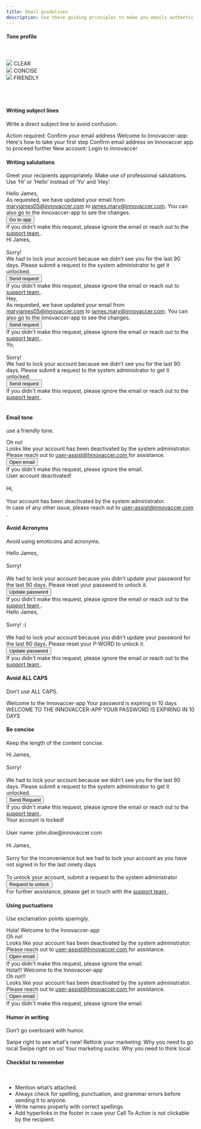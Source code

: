 ```yaml
---
title: Email guidelines
description: Use these guiding principles to make you emails authentic, relevant and focused.
---
```


#### Tone profile
<br/>
<br/>

<Row className="justify-content-around">
    <div class="bitmap-container">
        <img src="/images/clear.png"/>
        <Subheading className="mt-5" appearance="subtle">CLEAR</Subheading>
    </div>
    <div class="bitmap-container">
        <img src="/images/concise.png"/>
        <Subheading className="mt-5" appearance="subtle">CONCISE</Subheading>
    </div>
    <div class="bitmap-container">
        <img src="/images/friendly.png"/>
        <Subheading className="mt-5" appearance="subtle">FRIENDLY</Subheading>
    </div>
</Row>
<br />
<br />
<br />

#### Writing subject lines

Write a direct subject line to avoid confusion.

<Rules>
  <DOs>
    <InlineMessage>
      <IconWrapper>
        Action required: Confirm your email address
      </IconWrapper>
    </InlineMessage>
    <InlineMessage>
      <IconWrapper>
        Welcome to Innovaccer-app: Here's how to take your
        first step
      </IconWrapper>
    </InlineMessage>
  </DOs>
  <DONTs>
    <InlineMessage>
      <IconWrapper iconType='error'>
        Confirm email address on Innovaccer app to proceed
        further
      </IconWrapper>
    </InlineMessage>
    <InlineMessage>
      <IconWrapper iconType='error'>
        New account: Login to Innovaccer
      </IconWrapper>
    </InlineMessage>
  </DONTs>
</Rules>
<br />

#### Writing salutations

Greet your recipients appropriately. Make use of professional salutations. Use ‘Hi’ or ‘Hello’ instead of ‘Yo’ and ‘Hey’.

<Rules>
  <DOs>
    <InlineMessage>
      <IconWrapper>
        Hello James,
      </IconWrapper>
      <br/>
      <div class='ml-7'>
        As requested, we have updated your
        email from <u>maryjames05@innovaccer.com</u> to <u>james.mary@innovaccer.com</u>. You can also go to the
        innovaccer-app to see the changes.
      </div>
    </InlineMessage>
    <div class='ml-7'>
      <Button>Go to app</Button>
      <br />
      If you didn't make this request, please ignore the
      email or reach out to the <u> support team </u> .
    </div>
    <InlineMessage>
      <IconWrapper>
        Hi James,
        <br/>
        <br/>
        Sorry!
        <br/>
        We had to lock your account because
        we didn’t see you for the last 90 days. Please
        submit a request to the system administrator to get
        it unlocked.
      </IconWrapper>
    </InlineMessage>
    <div class='ml-7 pb-6'>
      <Button>Send request</Button>
      <br />
      If you didn't make this request, please ignore the
      email or reach out to  <u> support team </u>.
    </div>
  </DOs>
  <DONTs>
    <InlineMessage>
      <IconWrapper iconType='error'>
        Hey,
      </IconWrapper>
      <br/>
      <div class='ml-7'>
        As requested, we have updated your email
        from <u>maryjames05@innovaccer.com</u> to <u>james.mary@innovaccer.com</u>. You can also go to the
        innovaccer-app to see the changes.
      </div>  
    </InlineMessage>
    <div class='ml-7'>
      <Button>Send request</Button>
      <br />
      If you didn't make this request, please ignore the
      email or reach out to the <u> support team </u>.
    </div>
    <InlineMessage>
      <IconWrapper iconType='error'>
        Yo,
        <br/>
        <br/>
        Sorry!
        <br/>
        We had to lock your account because we
        didn’t see you for the last 90 days. Please submit a
        request to the system administrator to get it
        unlocked.
      </IconWrapper>
    </InlineMessage>
    <div class='ml-7 pb-6'>
      <Button>Send request</Button>
      <br />
      If you didn't make this request, please ignore the
      email or reach out to the <u> support team </u>.
    </div>
  </DONTs>
</Rules>
<br />

#### Email tone

use a friendly tone.

<Rules>
  <DOs>
    <InlineMessage>
      <IconWrapper>
        Oh no! 
      </IconWrapper>
      <br/>
      <div class='ml-7'>
        Looks like your account has been deactivated by the system administrator. Please reach out to <u> user-assist@Innovaccer.com </u> for assistance.
      </div>
    </InlineMessage>
    <div class='ml-7 pb-6'>
      <Button>Open email</Button>
      <br />
      If you didn't make this request, please ignore the
      email.
    </div>
  </DOs>
  <DONTs>
    <InlineMessage>
      <IconWrapper iconType='error'>
        User account deactivated!
        <br/>
        <br/>
        Hi,
        <br/>
        <br/>
        Your account has been deactivated by the system administrator.
        </IconWrapper>
        <br/>
        <div class='ml-7'>
          In case of any other issue, please reach out to <u> user-assist@innovaccer.com </u>.
        </div>
    </InlineMessage>
  </DONTs>
</Rules>

#### Avoid Acronyms

Avoid using emoticons and acronyms.

<Rules>
  <DOs>
    <InlineMessage>
      <IconWrapper>
        Hello James,
        <br/>
        <br/>
        Sorry!
        <br/>
        <br/>
        We had to lock your account because you didn’t update your password for the last 90 days. Please reset your password to unlock it.
      </IconWrapper>
    </InlineMessage>
    <div class='ml-7 pb-6'>
      <Button> Update password </Button>
      <br />
       If you didn't make this request, please ignore the email or reach out to the <u> support team </u>.
    </div>
  </DOs>
  <DONTs>
    <InlineMessage>
      <IconWrapper iconType='error'>
          Hello James,
          <br/>
          <br/>
          Sorry! :(
          <br/>
          <br/>
          We had to lock your account because you didn’t update your password for the last 90 days. Please reset your  P-WORD to unlock it.     
      </IconWrapper>
    </InlineMessage>
    <div class='ml-7 pb-6'>
      <Button> Update password </Button>
      <br />
      If you didn't make this request, please ignore the email or reach out to the <u> support team </u>.
    </div>
  </DONTs>
</Rules>

#### Avoid ALL CAPS

Don’t use ALL CAPS.

<Rules>
  <DOs>
    <InlineMessage>
      <IconWrapper>
        Welcome to the Innovaccer-app
      </IconWrapper>
    </InlineMessage>
    <InlineMessage>
      <IconWrapper>
        Your password is expiring in 10 days
      </IconWrapper>
    </InlineMessage>
  </DOs>
  <DONTs>
    <InlineMessage>
      <IconWrapper iconType='error'>
        WELCOME TO THE INNOVACCER-APP
      </IconWrapper>
    </InlineMessage>
    <InlineMessage>
      <IconWrapper iconType='error'>
        YOUR PASSWORD IS EXPIRING IN 10 DAYS
      </IconWrapper>
    </InlineMessage>
  </DONTs>
</Rules>

#### Be concise

Keep the length of the content concise.

<Rules>
  <DOs>
    <InlineMessage>
      <IconWrapper>
        Hi James,
        <br/>
        <br/>
        Sorry!
        <br/>
        <br/>
        We had to lock your account because we didn’t see you for the last 90 days. Please submit a request to the system administrator to get it unlocked.
      </IconWrapper>
    </InlineMessage>
    <div class='ml-7 pb-6'>
      <Button> Send Request </Button>
      <br />
      If you didn't make this request, please ignore the email or reach out to the <u> support team </u>.
    </div>
  </DOs>
  <DONTs>
    <InlineMessage>
      <IconWrapper iconType='error' >
        Your account is locked!
        <br/>
        <br/>
        User name: john.doe@innovaccer.com
        <br/>
        <br/>
        Hi James,
        <br/>
        <br/>
        Sorry for the inconvenience but we had to lock your account as you have not signed in for the last ninety days
        <br/>
        <br/>
        To unlock your account, submit a request to the system administrator
      </IconWrapper>
    </InlineMessage>
    <div class='ml-7 pb-6'>
      <Button> Request to unlock </Button>
      <br />
      For further assistance, please get in touch with the <u> support team </u>.
    </div>
  </DONTs>
</Rules>

#### Using puctuations

Use exclamation points sparingly.

<Rules>
  <DOs>
    <InlineMessage>
      <IconWrapper>
       Hola! Welcome to the Innovaccer-app
      </IconWrapper>
      <br/>
      <IconWrapper>
        Oh no!
      </IconWrapper>
      <br/>
      <div class='ml-7'>
        Looks like your account has been deactivated by the system administrator. Please reach out to <u> user-assist@Innovaccer.com </u> for assistance.
      </div>
    </InlineMessage>
    <div class='ml-7 pb-6'> 
      <Button> Open email </Button>
      <br/>
      If you didn't make this request, please ignore the email.
    </div>
  </DOs>
  <DONTs>
    <InlineMessage>
      <IconWrapper iconType='error'>
        Hola!!! Welcome to the Innovaccer-app
      </IconWrapper>
      <br/>
      <IconWrapper iconType='error'>
        Oh no!!!
      </IconWrapper>
      <br/>
      <div class='ml-7'>
        Looks like your account has been deactivated by the system administrator. Please reach out to <u> user-assist@Innovaccer.com </u> for assistance.
      </div>
    </InlineMessage>
    <div class='ml-7 pb-6'> 
      <Button> Open email </Button>
      <br/>
      If you didn't make this request, please ignore the email.
    </div>
  </DONTs>
</Rules>

#### Humor in writing

Don’t go overboard with humor. 

<Rules>
  <DOs>
   <InlineMessage>
      <IconWrapper >
        Swipe right to see what's new!
      </IconWrapper>
   </InlineMessage>
   <InlineMessage>
      <IconWrapper>
        Rethink your marketing: Why you need to go local
      </IconWrapper>
   </InlineMessage>
  </DOs>
  <DONTs>
    <InlineMessage>
      <IconWrapper iconType='error'>
        Swipe right on us!
      </IconWrapper>
   </InlineMessage>
   <InlineMessage>
      <IconWrapper iconType='error'>
        Your marketing sucks: Why you need to think local
      </IconWrapper>
   </InlineMessage>
  </DONTs>
</Rules>

#### Checklist to remember
<br/>

* Mention what’s attached.
* Always check for spelling, punctuation, and grammar errors before sending it to anyone.
* Write names properly with correct spellings.
* Add hyperlinks in the footer in case your Call To Action is not clickable by the recipient.









